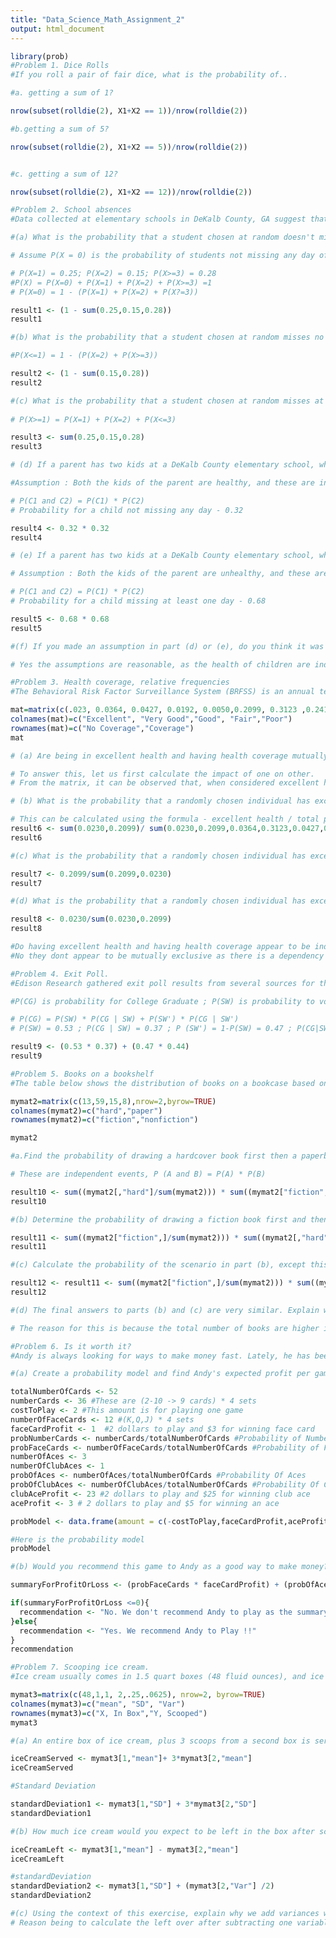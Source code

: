 ---
title: "Data_Science_Math_Assignment_2"
output: html_document
---
```{r}

library(prob)
#Problem 1. Dice Rolls
#If you roll a pair of fair dice, what is the probability of..

#a. getting a sum of 1? 

nrow(subset(rolldie(2), X1+X2 == 1))/nrow(rolldie(2))

#b.getting a sum of 5?

nrow(subset(rolldie(2), X1+X2 == 5))/nrow(rolldie(2))


#c. getting a sum of 12? 

nrow(subset(rolldie(2), X1+X2 == 12))/nrow(rolldie(2))

```

```{r}

#Problem 2. School absences
#Data collected at elementary schools in DeKalb County, GA suggest that each year roughly 25% of students miss exactly one day of school, 15% miss 2 days, and 28% miss 3 or more days due to sickness.

#(a) What is the probability that a student chosen at random doesn't miss any days of school due to sickness this year?

# Assume P(X = 0) is the probability of students not missing any day of school. P(X=1) is probability of students missing atleast one day. P(X=2) is the probability of students not missing two days of school. P(X=3) is the probability of students not missing three days of school.

# P(X=1) = 0.25; P(X=2) = 0.15; P(X>=3) = 0.28
#P(X) = P(X=0) + P(X=1) + P(X=2) + P(X>=3) =1
# P(X=0) = 1 - (P(X=1) + P(X=2) + P(X?=3))

result1 <- (1 - sum(0.25,0.15,0.28))
result1

#(b) What is the probability that a student chosen at random misses no more than one day?

#P(X<=1) = 1 - (P(X=2) + P(X>=3))

result2 <- (1 - sum(0.15,0.28))
result2

#(c) What is the probability that a student chosen at random misses at least one day?
 
# P(X>=1) = P(X=1) + P(X=2) + P(X<=3)

result3 <- sum(0.25,0.15,0.28)
result3

# (d) If a parent has two kids at a DeKalb County elementary school, what is the probability that neither kid will miss any school? Note any assumption you must make to answer this question.

#Assumption : Both the kids of the parent are healthy, and these are independent events meaning one probability does not impact other

# P(C1 and C2) = P(C1) * P(C2)
# Probability for a child not missing any day - 0.32

result4 <- 0.32 * 0.32
result4

# (e) If a parent has two kids at a DeKalb County elementary school, what is the probability that both kids will miss some school, i.e. at least one day? Note any assumption you make.

# Assumption : Both the kids of the parent are unhealthy, and these are independent events meaning one probability does not impact other

# P(C1 and C2) = P(C1) * P(C2)
# Probability for a child missing at least one day - 0.68

result5 <- 0.68 * 0.68
result5

#(f) If you made an assumption in part (d) or (e), do you think it was reasonable? If you didn't make any assumptions, double check your earlier answers.

# Yes the assumptions are reasonable, as the health of children are independent variables. But there is also a probability of one getting impacted health wise when staying in the same family, which can be ignored.


```

```{r}
#Problem 3. Health coverage, relative frequencies
#The Behavioral Risk Factor Surveillance System (BRFSS) is an annual telephone survey designed to identify risk factors in the adult population and report emerging health trends. The following table displays the distribution of health status of respondents to this survey (excellent, very good, good, fair, poor) and whether or not they have health insurance.

mat=matrix(c(.023, 0.0364, 0.0427, 0.0192, 0.0050,0.2099, 0.3123 ,0.2410 ,0.0817,0.0289), byrow=TRUE, nrow=2)
colnames(mat)=c("Excellent", "Very Good","Good", "Fair","Poor")
rownames(mat)=c("No Coverage","Coverage")
mat

# (a) Are being in excellent health and having health coverage mutually exclusive?

# To answer this, let us first calculate the impact of one on other. 
# From the matrix, it can be observed that, when considered excellent health only, the probability is 0.0230 + 0.2099 = 0.2329. Considering the population with excellent health and coverage is 0.2099. Thus both the values do not match and they are NOT mutually exclusive.

# (b) What is the probability that a randomly chosen individual has excellent health?

# This can be calculated using the formula - excellent health / total population
result6 <- sum(0.0230,0.2099)/ sum(0.0230,0.2099,0.0364,0.3123,0.0427,0.2410,0.0192,0.0817,0.0050,0.0289) 
result6

#(c) What is the probability that a randomly chosen individual has excellent health given that he has health coverage?

result7 <- 0.2099/sum(0.2099,0.0230) 
result7

#(d) What is the probability that a randomly chosen individual has excellent health given that he doesn't have health coverage?

result8 <- 0.0230/sum(0.0230,0.2099)
result8

#Do having excellent health and having health coverage appear to be independent?
#No they dont appear to be mutually exclusive as there is a dependency between them from table.

```

```{r}
#Problem 4. Exit Poll.
#Edison Research gathered exit poll results from several sources for the Wisconsin recall election of Scott Walker. They found that 53% of the respondents voted in favor of Scott Walker. Additionally, they estimated that of those who did vote in favor for Scott Walker, 37% had a college degree, while 44% of those who voted against Scott Walker had a college degree. Suppose we randomly sampled a person who participated in the exit poll and found that he had a college degree. What is the probability that he voted in favor of Scott Walker?

#P(CG) is probability for College Graduate ; P(SW) is probability to vote for Scott Walker. Applying Bayes Theorem here

# P(CG) = P(SW) * P(CG | SW) + P(SW') * P(CG | SW')
# P(SW) = 0.53 ; P(CG | SW) = 0.37 ; P (SW') = 1-P(SW) = 0.47 ; P(CG|SW')=0.44

result9 <- (0.53 * 0.37) + (0.47 * 0.44)
result9
```

```{r}
#Problem 5. Books on a bookshelf
#The table below shows the distribution of books on a bookcase based on whether they are nonfiction or fiction and hardcover or paperback.

mymat2=matrix(c(13,59,15,8),nrow=2,byrow=TRUE)
colnames(mymat2)=c("hard","paper")
rownames(mymat2)=c("fiction","nonfiction")

mymat2

#a.Find the probability of drawing a hardcover book first then a paperback fiction book second when drawing without replacement.

# These are independent events, P (A and B) = P(A) * P(B)

result10 <- sum((mymat2[,"hard"]/sum(mymat2))) * sum((mymat2["fiction","paper"])/(sum(mymat2)-1))
result10

#(b) Determine the probability of drawing a fiction book first and then a hardcover book second,when drawing without replacement.

result11 <- sum((mymat2["fiction",]/sum(mymat2))) * sum((mymat2[,"hard"])/(sum(mymat2)-1))
result11

#(c) Calculate the probability of the scenario in part (b), except this time complete the calculations under the scenario where the first book is placed back on the bookcase before randomly drawing the second book.

result12 <- result11 <- sum((mymat2["fiction",]/sum(mymat2))) * sum((mymat2[,"hard"])/sum(mymat2))
result12

#(d) The final answers to parts (b) and (c) are very similar. Explain why this is the case.

# The reason for this is because the total number of books are higher in number, thus replacing it or not, has no impact.

```

```{r}
#Problem 6. Is it worth it?
#Andy is always looking for ways to make money fast. Lately, he has been trying to make money by gambling. Here is the game he is considering playing: The game costs 2 dollars to play. He draws a card from a deck. If he gets a number card (2-10), he wins nothing. For any face card (jack, queen or king), he wins 3 dollars. For any ace, he wins 5 dollars and he wins an extra $20 if he draws the ace of clubs.

#(a) Create a probability model and find Andy's expected profit per game.

totalNumberOfCards <- 52
numberCards <- 36 #These are (2-10 -> 9 cards) * 4 sets
costToPlay <- 2 #This amount is for playing one game
numberOfFaceCards <- 12 #(K,Q,J) * 4 sets
faceCardProfit <- 1  #2 dollars to play and $3 for winning face card
probNumberCards <- numberCards/totalNumberOfCards #Probability of Number Cards
probFaceCards <- numberOfFaceCards/totalNumberOfCards #Probability of Face Cards
numberOfAces <- 3
numberOfClubAces <- 1
probOfAces <- numberOfAces/totalNumberOfCards #Probability Of Aces
probOfClubAces <- numberOfClubAces/totalNumberOfCards #Probability Of Club Ace
clubAceProfit <- 23 #2 dollars to play and $25 for winning club ace
aceProfit <- 3 # 2 dollars to play and $5 for winning an ace

probModel <- data.frame(amount = c(-costToPlay,faceCardProfit,aceProfit,clubAceProfit),probability = c(probNumberCards,probFaceCards,probOfAces,probOfClubAces))

#Here is the probability model
probModel

#(b) Would you recommend this game to Andy as a good way to make money? Explain.

summaryForProfitOrLoss <- (probFaceCards * faceCardProfit) + (probOfAces * aceProfit) + (probOfClubAces * clubAceProfit) - (probNumberCards * costToPlay)

if(summaryForProfitOrLoss <=0){
  recommendation <- "No. We don't recommend Andy to play as the summary for the overall play is not a positive number rather this bring him losses !!"
}else{
  recommendation <- "Yes. We recommend Andy to Play !!"
}
recommendation 
```

```{r}
#Problem 7. Scooping ice cream.
#Ice cream usually comes in 1.5 quart boxes (48 fluid ounces), and ice cream scoops hold about 2 ounces. However, there is some variability in the amount of ice cream in a box as well as the amount of ice cream scooped out. We represent the amount of ice cream in the box as X and the amount scooped out as Y . Suppose these random variables have the following means, standard deviations, and variances:

mymat3=matrix(c(48,1,1, 2,.25,.0625), nrow=2, byrow=TRUE)
colnames(mymat3)=c("mean", "SD", "Var")
rownames(mymat3)=c("X, In Box","Y, Scooped")
mymat3

#(a) An entire box of ice cream, plus 3 scoops from a second box is served at a party. How much ice cream do you expect to have been served at this party? What is the standard deviation of the amount of ice cream served?

iceCreamServed <- mymat3[1,"mean"]+ 3*mymat3[2,"mean"]
iceCreamServed

#Standard Deviation

standardDeviation1 <- mymat3[1,"SD"] + 3*mymat3[2,"SD"]
standardDeviation1

#(b) How much ice cream would you expect to be left in the box after scooping out one scoop of ice cream? That is, find the expected value of X ??? Y . What is the standard deviation of the amount left in the box?

iceCreamLeft <- mymat3[1,"mean"] - mymat3[2,"mean"]
iceCreamLeft

#standardDeviation
standardDeviation2 <- mymat3[1,"SD"] + (mymat3[2,"Var"] /2)
standardDeviation2

#(c) Using the context of this exercise, explain why we add variances when we subtract one random variable from another.
# Reason being to calculate the left over after subtracting one variable from other.
```


